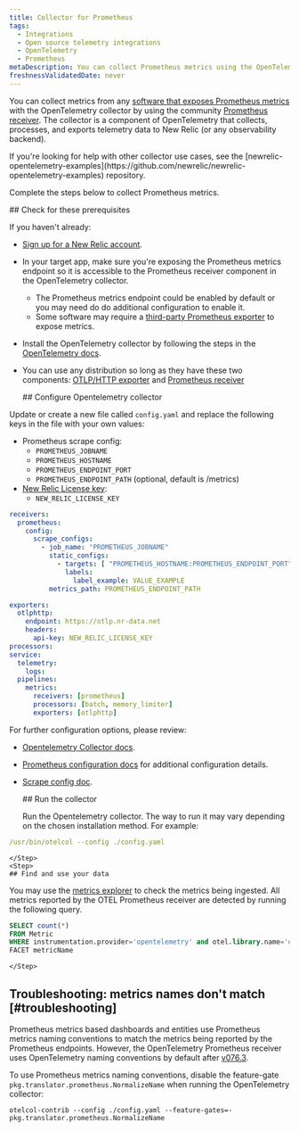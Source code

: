 ```yaml
---
title: Collector for Prometheus
tags:
  - Integrations
  - Open source telemetry integrations
  - OpenTelemetry
  - Prometheus
metaDescription: You can collect Prometheus metrics using the OpenTelemetry collector.
freshnessValidatedDate: never
---
```


You can collect metrics from any [software that exposes Prometheus metrics](https://prometheus.io/docs/instrumenting/exporters/) with the OpenTelemetry collector by using the community [Prometheus receiver](https://github.com/open-telemetry/opentelemetry-collector-contrib/tree/main/receiver/prometheusreceiver). The collector is a component of OpenTelemetry that collects, processes, and exports telemetry data to New Relic (or any observability backend).

<Callout variant="tip">
  If you're looking for help with other collector use cases, see the [newrelic-opentelemetry-examples](https://github.com/newrelic/newrelic-opentelemetry-examples) repository.
</Callout>

Complete the steps below to collect Prometheus metrics.

<Steps>
    <Step>
    ## Check for these prerequisites

If you haven't already:

* [Sign up for a New Relic account](https://newrelic.com/signup).
* In your target app, make sure you're exposing the Prometheus metrics endpoint so it is accessible to the Prometheus receiver component in the OpenTelemetry collector.
  * The Prometheus metrics endpoint could be enabled by default or you may need do do additional configuration to enable it.
  * Some software may require a [third-party Prometheus exporter](https://prometheus.io/docs/instrumenting/exporters/#third-party-exporters) to expose metrics.
* Install the OpenTelemetry collector by following the steps in the [OpenTelemetry docs](https://opentelemetry.io/docs/collector/getting-started/).
* You can use any distribution so long as they have these two components: [OTLP/HTTP exporter](https://github.com/open-telemetry/opentelemetry-collector/tree/main/exporter/otlphttpexporter) and [Prometheus receiver](https://github.com/open-telemetry/opentelemetry-collector-contrib/tree/main/receiver/prometheusreceiver)

    </Step>
    <Step>
    ## Configure Opentelemetry collector

Update or create a new file called `config.yaml` and replace the following keys in the file with your own values:

* Prometheus scrape config:
    * `PROMETHEUS_JOBNAME`
    * `PROMETHEUS_HOSTNAME`
    * `PROMETHEUS_ENDPOINT_PORT`
    * `PROMETHEUS_ENDPOINT_PATH`  (optional, default is /metrics)
* [New Relic License key](/docs/apis/intro-apis/new-relic-api-keys/#license-key):
	* `NEW_RELIC_LICENSE_KEY`

```yaml
receivers:
  prometheus:
    config:
      scrape_configs:
        - job_name: "PROMETHEUS_JOBNAME"
          static_configs:
            - targets: [ "PROMETHEUS_HOSTNAME:PROMETHEUS_ENDPOINT_PORT" ]
              labels:
                label_example: VALUE_EXAMPLE
          metrics_path: PROMETHEUS_ENDPOINT_PATH

exporters:
  otlphttp:
    endpoint: https://otlp.nr-data.net
    headers:
      api-key: NEW_RELIC_LICENSE_KEY
processors:
service:
  telemetry:
    logs:
  pipelines:
    metrics:
      receivers: [prometheus]
      processors: [batch, memory_limiter]
      exporters: [otlphttp]
```

For further configuration options, please review:

* [Opentelemetry Collector docs](https://opentelemetry.io/docs/collector/configuration/).
* [Prometheus configuration docs](https://prometheus.io/docs/prometheus/latest/configuration/configuration/) for additional configuration details.
* [Scrape config doc](https://prometheus.io/docs/prometheus/latest/configuration/configuration/#scrape_config).

    </Step>
    <Step>
    ## Run the collector

    Run the Opentelemetry collector. The way to run it may vary depending on the chosen installation method. For example:

```yaml
/usr/bin/otelcol --config ./config.yaml
```

    </Step>
    <Step>
    ## Find and use your data

You may use the [metrics explorer](/docs/query-your-data/explore-query-data/browse-data/introduction-data-explorer) to check the metrics being ingested. All metrics reported by the OTEL Prometheus receiver are detected by running the following query.

```sql
SELECT count(*)
FROM Metric
WHERE instrumentation.provider='opentelemetry' and otel.library.name='otelcol/prometheusreceiver'
FACET metricName
```

    </Step>
</Steps>

## Troubleshooting: metrics names don't match [#troubleshooting]

  Prometheus metrics based dashboards and entities use Prometheus metrics naming conventions to match the metrics being reported by the Prometheus endpoints. However, the OpenTelemetry Prometheus receiver uses OpenTelemetry naming conventions by default after [v076.3](https://github.com/open-telemetry/opentelemetry-collector-contrib/releases/tag/v0.76.3).

  To use Prometheus metrics naming conventions, disable the feature-gate `pkg.translator.prometheus.NormalizeName` when running the OpenTelemetry collector:

  ```shell
  otelcol-contrib --config ./config.yaml --feature-gates=-pkg.translator.prometheus.NormalizeName
  ```

